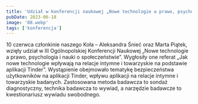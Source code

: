 ```yaml
---
title: 'Udział w konferencji naukowej „Nowe technologie a prawo, psychologia i nauki o społeczeństwie”'
pubDate: 2023-06-18
image: '08.webp'
tags: ['konferencja']
---
```


10 czerwca członkinie naszego Koła – Aleksandra Śnieć oraz Marta Piątek, wzięły udział w III Ogólnopolskiej Konferencji Naukowej „Nowe technologie a prawo, psychologia i nauki o społeczeństwie”. Wygłosiły one referat  „Jak nowe technologie wpływają na relacje intymne i towarzyskie na podstawie aplikacji Tinder”. Wystąpienie obejmowało tematykę bezpieczeństwa użytkowników na aplikacji Tinder, wpływu aplikacji na relacje intymne i towarzyskie badanych. Zastosowana metoda badawcza to sondaż diagnostyczny, technika badawcza to wywiad, a  narzędzie badawcze to kwestionariusz wywiadu swobodnego.